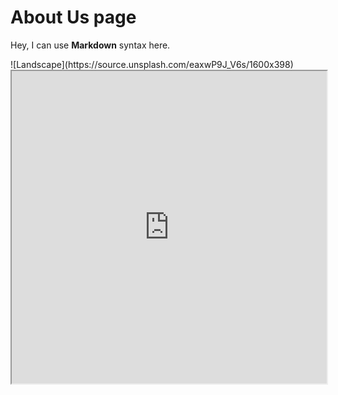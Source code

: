 # About Us page

 
Hey, I can use **Markdown** syntax here.
 

<Bleed  >
 <div className=' -mr-40 ' >
  ![Landscape](https://source.unsplash.com/eaxwP9J_V6s/1600x398)
  </div>
</Bleed>
 
<Bleed >
  <iframe
    src="https://codesandbox.io/embed/swr-states-4une7"
    width="100%"
    height="500px"
    title="SWR-States"
  />
</Bleed>